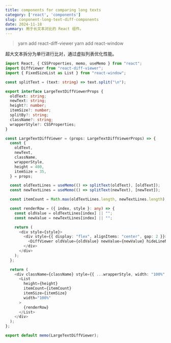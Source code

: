 ```yaml
---
title: components for comparing long texts
category: ['react', 'components']
slug: conponent-long-text-diff-components
date: 2024-11-18
summary: 用于长文本对比的 React 组件。
---
```



> yarn add react-diff-viewer
yarn add react-window

超大文本拆分为单行进行比对，通过虚拟列表优化性能。

```TypeScript
import React, { CSSProperties, memo, useMemo } from "react";
import DiffViewer from "react-diff-viewer";
import { FixedSizeList as List } from "react-window";

const splitText = (text: string) => text.split("\n");

export interface LargeTextDiffViewerProps {
  oldText: string;
  newText: string;
  height?: number;
  itemSize?: number;
  splitBy?: string;
  className?: string;
  wrapperStyle?: CSSProperties;
}

const LargeTextDiffViewer = (props: LargeTextDiffViewerProps) => {
  const {
    oldText,
    newText,
    className,
    wrapperStyle,
    height = 400,
    itemSize = 35,
  } = props;

  const oldTextLines = useMemo(() => splitText(oldText), [oldText]);
  const newTextLines = useMemo(() => splitText(newText), [newText]);

  const itemCount = Math.max(oldTextLines.length, newTextLines.length);

  const renderRow = ({ index, style }: any) => {
    const oldValue = oldTextLines[index] || "";
    const newValue = newTextLines[index] || "";

    return (
      <div style={style}>
        <div style={{ display: "flex", alignItems: "center", gap: 2 }}>
          <DiffViewer oldValue={oldValue} newValue={newValue} hideLineNumbers />
        </div>
      </div>
    );
  };

  return (
    <div className={className} style={{ ...wrapperStyle, width: "100%" }}>
      <List
        height={height}
        itemCount={itemCount}
        itemSize={itemSize}
        width="100%"
      >
        {renderRow}
      </List>
    </div>
  );
};

export default memo(LargeTextDiffViewer);

```

